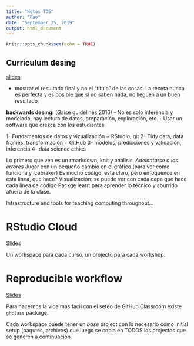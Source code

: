 ```yaml
---
title: "Notas_TDS"
author: "Pao"
date: "September 25, 2019"
output: html_document
---
```


```r
knitr::opts_chunk$set(echo = TRUE)
```

## Curriculum desing

[slides](https://rstudio-education.github.io/teach-ds-latinR/01-curriculum-design/01-curriculum-design.pdf)

- mostrar el resultado final y no el "título" de las cosas. La receta nunca es perfecta y es posible que si no saben nada, no lleguen a un buen resultado.

**backwards desing:** (Gaise guidelines 2016)
- No es solo inferencia y modelado, hay lectura de datos, preparación, exploración, etc.
- Usar un software que crezca con los estudiantes

1- Fundamentos de datos y vizualización + RStudio, git
2- Tidy data, data frames, transformación + GitHub
3- modelos, predicciones y validación, inferencia
4- data science ethics

Lo primero que ven es un rmarkdown, knit y análisis. 
*Adelantarse a los errores*
Jugar con un pequeño cambio en el gráfico (para ver como funciona y icebraker)
Es mucho código, está claro, pero enfoquence en esta linea, que hace?
Visualización: se puede ver con cada capa que hace cada línea de código
Packge learr: para aprender lo técnico y aburrido afuera de la clase.

Infrastructure and tools for teaching computing throughout...

# RStudio Cloud

[Slides](https://rstudio-education.github.io/teach-ds-latinR/02-computing-infrastructure/02-computing-infrastructure.pdf)

Un workspace para cada curso, un projecto para cada workshop.

# Reproducible workflow

[Slides](https://rstudio-education.github.io/teach-ds-latinR/03-reproducible-workflows/03-reproducible-workflows.pdf)

Para hacernos la vida más facil con el seteo de GitHub Classroom existe `ghclass` package.

Cada workspace puede tener un *base* project con lo necesario como initial setup (paqutes, archivos) que luego se copia en TODOS los projectos que se generen a continuación. 
